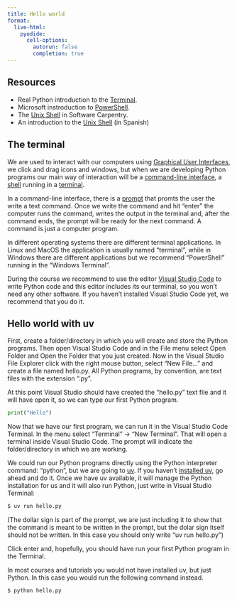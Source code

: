 ```yaml
---
title: Hello world
format:
  live-html:
    pyodide:
      cell-options:
        autorun: false
        completion: true
---
```


## Resources

- Real Python introduction to the [Terminal](https://realpython.com/terminal-commands/).
- Microsoft instroduction to [PowerShell](https://learn.microsoft.com/en-us/training/modules/introduction-to-powershell/).
- The [Unix Shell](https://swcarpentry.github.io/shell-novice/) in Software Carpentry.
- An introduction to the [Unix Shell](https://bioinf.comav.upv.es/courses/unix/index.html) (in Spanish)

## The terminal

We are used to interact with our computers using [Graphical User Interfaces](https://en.wikipedia.org/wiki/Graphical_user_interface), we click and drag icons and windows, but when we are developing Python programs our main way of interaction will be a [command-line interface](https://en.wikipedia.org/wiki/Command-line_interface), a [shell](https://en.wikipedia.org/wiki/Shell_(computing)) running in a [terminal](https://en.wikipedia.org/wiki/Terminal_emulator).

In a command-line interface, there is a [prompt](https://en.wikipedia.org/wiki/Command-line_interface#Command_prompt) that promts the user the write a text command.
Once we write the command and hit "enter" the computer runs the command, writes the output in the terminal and, after the command ends, the prompt will be ready for the next command.
A command is just a computer program.

In different operating systems there are different terminal applications. In Linux and MacOS the application is usually named "terminal", while in Windows there are different applications but we recommend "PowerShell" running in the "Windows Terminal".

During the course we recommend to use the editor [Visual Studio Code](https://code.visualstudio.com/) to write Python code and this editor includes its our terminal, so you won't need any other software.
If you haven't installed Visual Studio Code yet, we recommend that you do it.

## Hello world with uv

First, create a folder/directory in which you will create and store the Python programs.
Then open Visual Studio Code and in the File menu select Open Folder and Open the Folder that you just created.
Now in the Visual Studio File Explorer click with the right mouse button, select "New File..." and create a file named hello.py.
All Python programs, by convention, are text files with the extension ".py".

At this point Visual Studio should have created the "hello.py" text file and it will have open it, so we can type our first Python program.

```python
print("Hello")
```

Now that we have our first program, we can run it in the Visual Studio Code Terminal.
In the menu select "Terminal" -> "New Terminal".
That will open a terminal inside Visual Studio Code.
The prompt will indicate the folder/directory in which we are working.

We could run our Python programs directly using the Python interpreter command: "python", but we are going to [uv](https://docs.astral.sh/uv/).
If you haven't [installed uv](https://docs.astral.sh/uv/getting-started/installation/), go ahead and do it.
Once we have uv available, it will manage the Python installation for us and it will also run Python, just write in Visual Studio Terminal:

```bash

$ uv run hello.py

```

(The dollar sign is part of the prompt, we are just including it to show that the command is meant to be written in the prompt, but the dolar sign itself should not be written. In this case you should only write "uv run hello.py")

Click enter and, hopefully, you should have run your first Python program in the Terminal.

In most courses and tutorials you would not have installed uv, but just Python.
In this case you would run the following command instead.

```bash

$ python hello.py

```
